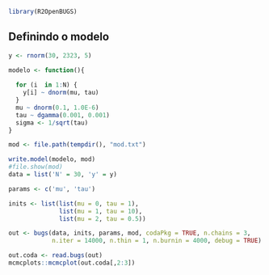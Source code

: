 
```{r}
library(R2OpenBUGS)
```
## Definindo o modelo

```{r}
y <- rnorm(30, 2323, 5)
```


```{r}
modelo <- function(){
  
  for (i  in 1:N) {
    y[i] ~ dnorm(mu, tau)
  }
  mu ~ dnorm(0.1, 1.0E-6)
  tau ~ dgamma(0.001, 0.001)
  sigma <- 1/sqrt(tau)
}
```

```{r}
mod <- file.path(tempdir(), "mod.txt")

write.model(modelo, mod)
#file.show(mod)
data = list('N' = 30, 'y' = y)

params <- c('mu', 'tau')

inits <- list(list(mu = 0, tau = 1),
              list(mu = 1, tau = 10),
              list(mu = 2, tau = 0.5))

out <- bugs(data, inits, params, mod, codaPkg = TRUE, n.chains = 3,
            n.iter = 14000, n.thin = 1, n.burnin = 4000, debug = TRUE)
```

```{r}
out.coda <- read.bugs(out)
mcmcplots::mcmcplot(out.coda[,2:3])
```

